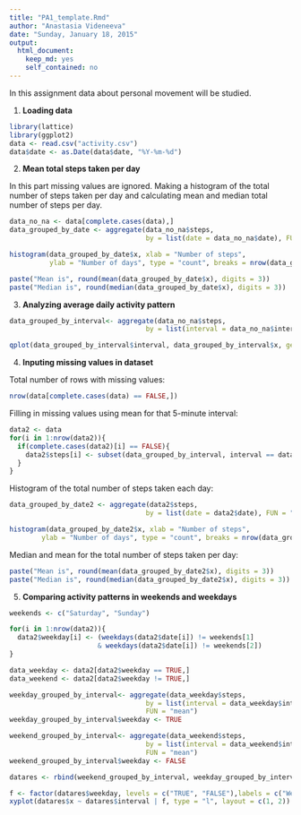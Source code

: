 ```yaml
---
title: "PA1_template.Rmd"
author: "Anastasia Videneeva"
date: "Sunday, January 18, 2015"
output:
  html_document:
    keep_md: yes
    self_contained: no
---
```



In this assignment data about personal movement will be studied.

1) **Loading data**

```r
library(lattice)
library(ggplot2)
data <- read.csv("activity.csv")
data$date <- as.Date(data$date, "%Y-%m-%d")
```

2) **Mean total steps taken per day**

In this part missing values are ignored. 
Making a histogram of the total number of steps taken per day 
and calculating mean and median total number of steps per day.

```r
data_no_na <- data[complete.cases(data),]
data_grouped_by_date <- aggregate(data_no_na$steps, 
                                  by = list(date = data_no_na$date), FUN = "sum")

histogram(data_grouped_by_date$x, xlab = "Number of steps", 
          ylab = "Number of days", type = "count", breaks = nrow(data_grouped_by_date))
```
```r
paste("Mean is", round(mean(data_grouped_by_date$x), digits = 3))
paste("Median is", round(median(data_grouped_by_date$x), digits = 3))

```

3) **Analyzing average daily activity pattern**                                  
                                  
```r
data_grouped_by_interval<- aggregate(data_no_na$steps, 
                                  by = list(interval = data_no_na$interval), FUN = "mean")

qplot(data_grouped_by_interval$interval, data_grouped_by_interval$x, geom = "line")+ xlab("interval") + ylab("average number of steps")
```

4) **Inputing missing values in dataset**

Total number of rows with missing values:
```r
nrow(data[complete.cases(data) == FALSE,])
```

Filling in missing values using mean for that 5-minute interval:
```r
data2 <- data
for(i in 1:nrow(data2)){
  if(complete.cases(data2)[i] == FALSE){
    data2$steps[i] <- subset(data_grouped_by_interval, interval == data2$interval[i])$x
  }
}
```

Histogram of the total number of steps taken each day:
```r
data_grouped_by_date2 <- aggregate(data2$steps, 
                                  by = list(date = data2$date), FUN = "sum")

histogram(data_grouped_by_date2$x, xlab = "Number of steps",
        ylab = "Number of days", type = "count", breaks = nrow(data_grouped_by_date2))  
```

Median and mean for the total number of steps taken per day:
```r
paste("Mean is", round(mean(data_grouped_by_date2$x), digits = 3))
paste("Median is", round(median(data_grouped_by_date2$x), digits = 3))

```

5) **Comparing activity patterns in weekends and weekdays**
```r
weekends <- c("Saturday", "Sunday")

for(i in 1:nrow(data2)){
  data2$weekday[i] <- (weekdays(data2$date[i]) != weekends[1] 
                      & weekdays(data2$date[i]) != weekends[2])
}

data_weekday <- data2[data2$weekday == TRUE,]
data_weekend <- data2[data2$weekday != TRUE,]

weekday_grouped_by_interval<- aggregate(data_weekday$steps, 
                                  by = list(interval = data_weekday$interval), 
                                  FUN = "mean")
weekday_grouped_by_interval$weekday <- TRUE

weekend_grouped_by_interval<- aggregate(data_weekend$steps, 
                                  by = list(interval = data_weekend$interval), 
                                  FUN = "mean")
weekend_grouped_by_interval$weekday <- FALSE

datares <- rbind(weekend_grouped_by_interval, weekday_grouped_by_interval)

f <- factor(datares$weekday, levels = c("TRUE", "FALSE"),labels = c("Weekdays", "Weekends"))
xyplot(datares$x ~ datares$interval | f, type = "l", layout = c(1, 2))

```
